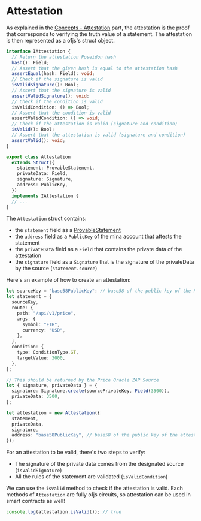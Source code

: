 # Attestation

As explained in the [Concepts - Attestation](/concepts/Attestation) part, the attestation is the proof that corresponds to verifying the truth value of a statement.
The attestation is then represented as a o1js's struct object.

```typescript
interface IAttestation {
  // Return the attestation Poseidon hash
  hash(): Field;
  // Assert that the given hash is equal to the attestation hash
  assertEqual(hash: Field): void;
  // Check if the signature is valid
  isValidSignature(): Bool;
  // Assert that the signature is valid
  assertValidSignature(): void;
  // Check if the condition is valid
  isValidCondition: () => Bool;
  // Assert that the condition is valid
  assertValidCondition: () => void;
  // Check if the attestation is valid (signature and condition)
  isValid(): Bool;
  // Assert that the attestation is valid (signature and condition)
  assertValid(): void;
}

export class Attestation
  extends Struct({
    statement: ProvableStatement,
    privateData: Field,
    signature: Signature,
    address: PublicKey,
  })
  implements IAttestation {
  // ...
}
```

The `Attestation` struct contains:

- the `statement` field as a [ProvableStatement](./Statement#provablestatement)
- the `address` field as a `PublicKey` of the mina account that attests the statement
- the `privateData` field as a `Field` that contains the private data of the attestation
- the `signature` field as a `Signature` that is the signature of the privateData by the source (`statement.source`)

Here's an example of how to create an attestation:

```typescript
let sourceKey = "base58PublicKey"; // base58 of the public key of the Price Oracle ZAP Source
let statement = {
  sourceKey,
  route: {
    path: "/api/v1/price",
    args: {
      symbol: "ETH",
      currency: "USD",
    },
  },
  condition: {
    type: ConditionType.GT,
    targetValue: 3000,
  },
};

// This should be returned by the Price Oracle ZAP Source
let { signature, privateData } = {
  signature: Signature.create(sourcePrivateKey, Field(3500)),
  privateData: 3500,
};

let attestation = new Attestation({
  statement,
  privateData,
  signature,
  address: "base58PublicKey", // base58 of the public key of the attester
});
```

For an attestation to be valid, there's two steps to verify:

- The signature of the private data comes from the designated source (`isValidSignature`)
- All the rules of the statement are validated (`isValidCondition`)

We can use the `isValid` method to check if the attestation is valid.
Each methods of `Attestation` are fully o1js circuits, so attestation can be used in smart contracts as well!

```typescript
console.log(attestation.isValid()); // true
```
